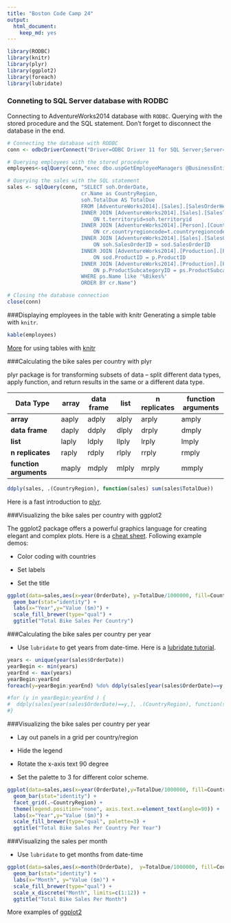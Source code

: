 ```yaml
---
title: "Boston Code Camp 24"
output: 
  html_document: 
    keep_md: yes
---
```



```r
library(RODBC)
library(knitr)
library(plyr)
library(ggplot2)
library(foreach)
library(lubridate)
```


### Conneting to SQL Server database with RODBC
Connecting to AdventureWorks2014 database with <code>RODBC</code>. Querying with the stored procedure and the SQL statement. Don't forget to disconnect the database in the end.

```r
# Connecting the database with RODBC
conn <- odbcDriverConnect("Driver=ODBC Driver 11 for SQL Server;Server=BEETS;Database=AdventureWorks2014;Trusted_Connection=yes")

# Querying employees with the stored procedure
employees<-sqlQuery(conn,"exec dbo.uspGetEmployeeManagers @BusinessEntityID = 9")

# Querying the sales with the SQL statement
sales <- sqlQuery(conn, "SELECT soh.OrderDate,                                            
                        cr.Name as CountryRegion,
                        soh.TotalDue AS TotalDue
                        FROM [AdventureWorks2014].[Sales].[SalesOrderHeader] soh
                        INNER JOIN [AdventureWorks2014].[Sales].[SalesTerritory] AS t 
                            ON t.territoryid=soh.territoryid
                        INNER JOIN [AdventureWorks2014].[Person].[CountryRegion] AS cr 
                            ON cr.countryregioncode=t.countryregioncode
                        INNER JOIN [AdventureWorks2014].[Sales].[SalesOrderDetail] AS sod
                            ON soh.SalesOrderID = sod.SalesOrderID
                        INNER JOIN [AdventureWorks2014].[Production].[Product] AS p
                            ON sod.ProductID = p.ProductID
                        INNER JOIN [AdventureWorks2014].[Production].[ProductSubcategory] AS ps
                            ON p.ProductSubcategoryID = ps.ProductSubcategoryID                      
                        WHERE ps.Name like '%Bikes%'
                        ORDER BY cr.Name")

# Closing the database connection
close(conn)

```

###Displaying employees in the table with knitr
Generating a simple table with <code>knitr</code>. 

```r
kable(employees)
```

[More](http://www.r-bloggers.com/fast-track-publishing-using-knitr-table-mania-part-iv/) for using tables with [knitr](https://cran.r-project.org/web/packages/knitr/knitr.pdf)

###Calculating the bike sales per country with plyr

plyr package is for transforming subsets of data -- split different data types, apply function, and return results in the same or a different data type. 

| Data Type            | array | data frame | list  |n replicates|function arguments|
|----------------------|-------|------------|-------|------------|------------------|
|**array**             | aaply | adply      | alply | arply      | amply            |
|**data frame**        | daply | ddply      | dlply | drply      | dmply            |
|**list**              | laply | ldply      | llply | lrply      | lmply            |
|**n replicates**      | raply | rdply      | rlply | rrply      | rmply            |
|**function arguments**| maply | mdply      | mlply | mrply      | mmply            |


```r
ddply(sales, .(CountryRegion), function(sales) sum(sales$TotalDue))
```

Here is a fast introduction to [plyr](http://www.r-bloggers.com/a-fast-intro-to-plyr-for-r/).

###Visualizing the bike sales per country with ggplot2

The ggplot2 package offers a powerful graphics language for creating elegant and complex plots. Here is a [cheat sheet](http://www.rstudio.com/wp-content/uploads/2015/03/ggplot2-cheatsheet.pdf). Following example demos:

- Color coding with countries

- Set labels

- Set the title

```r

ggplot(data=sales,aes(x=year(OrderDate), y=TotalDue/1000000, fill=CountryRegion)) + 
  geom_bar(stat="identity") +  
  labs(x="Year",y="Value ($m)") +
  scale_fill_brewer(type="qual") +
  ggtitle("Total Bike Sales Per Country") 
```

###Calculating the bike sales per country per year

- Use <code>lubridate</code> to get years from date-time. Here is a [lubridate tutorial](https://cran.r-project.org/web/packages/lubridate/vignettes/lubridate.html).

```r
years <- unique(year(sales$OrderDate))
yearBegin <- min(years)
yearEnd <- max(years)
yearBegin:yearEnd
foreach(y=yearBegin:yearEnd) %do% ddply(sales[year(sales$OrderDate)==y,], .(CountryRegion), function(sales) sum(sales$TotalDue))

#for (y in yearBegin:yearEnd ) {
#  ddply(sales[year(sales$OrderDate)==y,], .(CountryRegion), function(sales) sum(sales$TotalDue))
#}
```

###Visualizing the bike sales per country per year

- Lay out panels in a grid per country/region

- Hide the legend

- Rotate the x-axis text 90 degree

- Set the palette to 3 for different color scheme.

```r
ggplot(data=sales,aes(x=year(OrderDate),y=TotalDue/1000000, fill=CountryRegion)) +
  geom_bar(stat="identity") + 
  facet_grid(.~CountryRegion) +
  theme(legend.position="none", axis.text.x=element_text(angle=90)) +
  labs(x="Year",y="Value ($m)") +
  scale_fill_brewer(type="qual", palette=3) +
  ggtitle("Total Bike Sales Per Country Per Year") 
```

###Visualizing the sales per month

- Use <code>lubridate</code> to get months from date-time

```r
ggplot(data=sales,aes(x=month(OrderDate),  y=TotalDue/1000000, fill=CountryRegion)) + 
  geom_bar(stat="identity") + 
  labs(x="Month", y="Value ($m)") +
  scale_fill_brewer(type="qual") +
  scale_x_discrete("Month", limits=c(1:12)) +
  ggtitle("Total Bike Sales Per Month")  
```

More examples of [ggplot2](http://rstudio-pubs-static.s3.amazonaws.com/5051_39c30acbb432498fa1a290f166c6b403.html)


